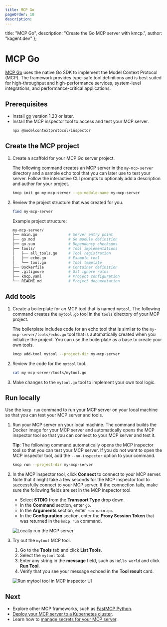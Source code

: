 ```yaml
---
title: MCP Go
pageOrder: 10
description:
---
```


  title: "MCP Go",
  description: "Create the Go MCP server with kmcp.",
  author: "kagent.dev"
};


# MCP Go

[MCP Go](https://github.com/modelcontextprotocol/go-sdk) uses the native Go SDK to implement the Model Context Protocol (MCP). The framework provides type-safe tool definitions and is best suited for high-throughput and high-performance services, system-level integrations, and performance-critical applications.

## Prerequisites

- Install [go](https://go.dev/doc/install) version 1.23 or later.
- Install the MCP inspector tool to access and test your MCP server.
  ```sh
  npx @modelcontextprotocol/inspector
  ```

## Create the MCP project

1. Create a scaffold for your MCP Go server project.

   The following command creates an MCP server 
in the `my-mcp-server` directory and a sample echo tool that you can later use to test your server. Follow the interactive CLI prompts to optionaly add a description and author for your project.
   
   ```sh
   kmcp init go my-mcp-server --go-module-name my-mcp-server
   ```
   
2. Review the project structure that was created for you. 
   ```sh
   find my-mcp-server  
   ```
   
   Example project structure:
   ```sh
   my-mcp-server/
   ├── main.go              # Server entry point
   ├── go.mod               # Go module definition
   ├── go.sum               # Dependency checksums
   ├── tools/               # Tool implementations
   │   ├── all_tools.go     # Tool registration
   │   ├── echo.go          # Example tool
   │   └── tool.go          # Tool template
   ├── Dockerfile           # Container definition
   ├── .gitignore           # Git ignore rules
   ├── kmcp.yaml            # Project configuration
   └── README.md            # Project documentation
   ```

## Add tools

1. Create a boilerplate for an MCP tool that is named `mytool`. The following command creates the `mytool.go` tool in the `tools` directory of your MCP project. 
   
   The boilerplate includes code for an echo tool that is similar to the `my-mcp-server/tools/echo.go` tool that is automatically created when you initialize the project. You can use the boilerplate as a base to create your own tools.  
   ```sh
   kmcp add-tool mytool --project-dir my-mcp-server 
   ```

2. Review the code for the `mytool` tool. 
   ```sh
   cat my-mcp-server/tools/mytool.go
   ```
   
3. Make changes to the `mytool.go` tool to implement your own tool logic.


## Run locally

Use the `kmcp run` command to run your MCP server on your local machine so that you can test your MCP server and tools. 

1. Run your MCP server on your local machine. The command builds the Docker image for your MCP server and automatically opens the MCP inspector tool so that you can connect to your MCP server and test it. 
   
   **Tip**: The following command automatically opens the MCP inspector tool so that you can test your MCP server. If you do not want to open the MCP inspector tool, add the `--no-inspector` option to your command. 
   ```sh
   kmcp run --project-dir my-mcp-server
   ```

2. In the MCP inspector tool, click **Connect** to connect to your MCP server. Note that it might take a few seconds for the MCP inspector tool to successfully connect to your MCP server. If the connection fails, make sure the following fields are set in the MCP inspector tool. 
   * Select **STDIO** from the **Transport Type** drop down. 
   * In the **Command** section, enter `go`. 
   * In the **Arguments** section, enter `run main.go`.
   * In the **Configuration** section, enter the **Proxy Session Token** that was returned in the `kmcp run` command. 
   
   ![Locally run the MCP server](/images/kmcp-local-inspector-go-ov.png "Locally run your MCP server with the MCP inspector tool")

3. Try out the `mytool` MCP tool. 
   1. Go to the **Tools** tab and click **List Tools**. 
   2. Select the `mytool` tool. 
   3. Enter any string in the **message** field, such as `Hello world` and click **Run Tool**. 
   4. Verify that you see your message echoed in the **Tool result** card. 
   
   ![Run mytool tool in MCP inspector UI](/images/kmcp-local-go-mytool-success.png "Successful run of the mytool tool")
   
   
## Next

* Explore other MCP frameworks, such as [FastMCP Python](/docs/kmcp/develop/fastmcp-python).
* [Deploy your MCP server to a Kubernetes cluster](/docs/kmcp/deploy).
* Learn how to [manage secrets for your MCP server](/docs/kmcp/secrets). 